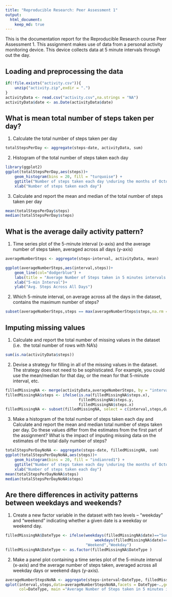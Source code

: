 ```yaml
---
title: "Reproducible Research: Peer Assessment 1"
output: 
  html_document:
    keep_md: true
---
```


This is the documentation report for the Reproducible Research course Peer 
Assessment 1. This assignment makes use of data from a personal activity 
monitoring device. This device collects data at 5 minute intervals through out 
the day.

## Loading and preprocessing the data

```r
if(!file.exists("activity.csv")){
    unzip("activity.zip",exdir = ".")
}
activityData <- read.csv("activity.csv",na.strings = "NA")
activityData$date <- as.Date(activityData$date)
```

## What is mean total number of steps taken per day?

1. Calculate the total number of steps taken per day
```r
totalStepsPerDay <- aggregate(steps~date, activityData, sum)
```

2. Histogram of the total number of steps taken each day
```r
library(ggplot2)
ggplot(totalStepsPerDay,aes(steps))+
    geom_histogram(bins = 20, fill = "turquoise") +
    ggtitle("Number of steps taken each day \nduring the months of October and November, 2012")+
    xlab("Number of steps taken each day")
```

3. Calculate and report the mean and median of the total number of steps taken per day
```r
mean(totalStepsPerDay$steps)
median(totalStepsPerDay$steps)
```


## What is the average daily activity pattern?

1. Time series plot of the 5-minute interval (x-axis) and the average number of 
steps taken, averaged across all days (y-axis)
```r
averageNumberSteps <- aggregate(steps~interval, activityData, mean)

ggplot(averageNumberSteps,aes(interval,steps))+
    geom_line(col="dodgerblue") + 
    labs(title = "Average Number of Steps taken in 5 minutes intervals \nduring the months of October and November, 2012")+
    xlab("5-min Interval")+
    ylab("Avg. Steps Across All Days")
```

2. Which 5-minute interval, on average across all the days in the dataset, contains the maximum number of steps?
```r
subset(averageNumberSteps,steps == max(averageNumberSteps$steps,na.rm = TRUE))
```


## Imputing missing values

1. Calculate and report the total number of missing values in the dataset (i.e. 
the total number of rows with NA's)

```r
sum(is.na(activityData$steps))
```

2. Devise a strategy for filling in all of the missing values in the dataset. 
The strategy does not need to be sophisticated. For example, you could use the 
mean/median for that day, or the mean for that 5-minute interval, etc.
```r
filledMissingNA <- merge(activityData,averageNumberSteps, by = "interval")
filledMissingNA$steps <- ifelse(is.na(filledMissingNA$steps.x),
                                filledMissingNA$steps.y,
                                filledMissingNA$steps.x)
filledMissingNA <- subset(filledMissingNA, select = c(interval,steps,date))
```

3. Make a histogram of the total number of steps taken each day and Calculate
and report the mean and median total number of steps taken per day. Do these 
values differ from the estimates from the first part of the assignment? What is
the impact of imputing missing data on the estimates of the total daily number 
of steps?
```r
totalStepsPerDayNoNA <- aggregate(steps~date, filledMissingNA, sum)
ggplot(totalStepsPerDayNoNA,aes(steps))+
    geom_histogram(bins = 20, fill = "indianred1") +
    ggtitle("Number of steps taken each day \nduring the months of October and November, 2012")+
    xlab("Number of steps taken each day")
mean(totalStepsPerDayNoNA$steps)
median(totalStepsPerDayNoNA$steps)
```


## Are there differences in activity patterns between weekdays and weekends?

1. Create a new factor variable in the dataset with two levels – “weekday” and
“weekend” indicating whether a given date is a weekday or weekend day.
```r
filledMissingNA$DateType <- ifelse(weekdays(filledMissingNA$date)=="Sunday"|
                                       weekdays(filledMissingNA$date)=="Saturday",
                                   "Weekend","Weekday")
filledMissingNA$DateType <- as.factor(filledMissingNA$DateType )
```

2. Make a panel plot containing a time series plot of the 5-minute interval 
(x-axis) and the average number of steps taken, averaged across all weekday 
days or weekend days (y-axis). 
```r
averageNumberStepsNoNA <- aggregate(steps~interval+DateType, filledMissingNA, mean)
qplot(interval,steps,data=averageNumberStepsNoNA,facets = DateType~.,geom = "line",
      col=DateType, main ="Average Number of Steps taken in 5 minutes intervals \nduring the months of October and November, 2012 by date type")
```


